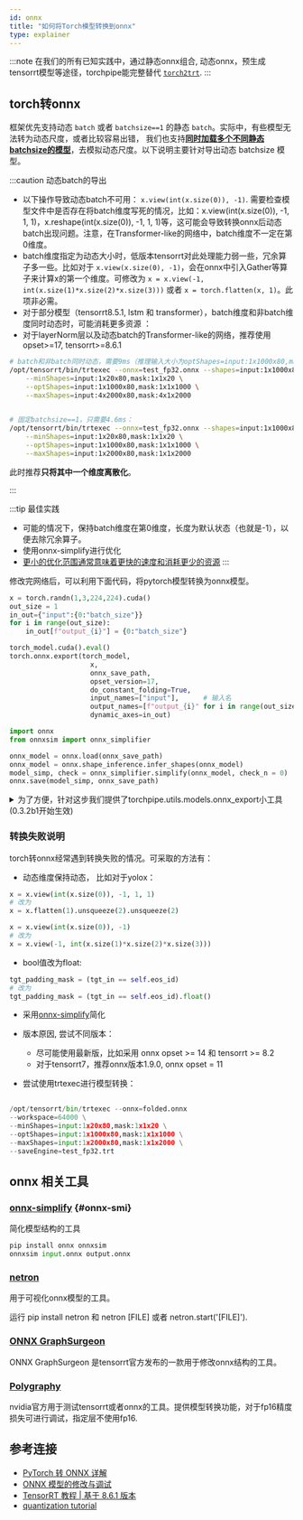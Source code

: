 ```yaml
---
id: onnx
title: "如何将Torch模型转换到onnx"
type: explainer
---
```



:::note
在我们的所有已知实践中，通过静态onnx组合, 动态onnx，预生成tensorrt模型等途径，torchpipe能完整替代 [`torch2trt`](https://github.com/NVIDIA-AI-IOT/torch2trt).
:::

## torch转onnx

框架优先支持动态 `batch` 或者 `batchsize==1` 的静态 `batch`。实际中，有些模型无法转为动态尺度，或者比较容易出错，
我们也支持[**同时加载多个不同静态batchsize的模型**](../Intra-node/schedule#single_node_combine)，去模拟动态尺度。以下说明主要针对导出动态 batchsize 模型。

:::caution 动态batch的导出
- 以下操作导致动态batch不可用： ``x.view(int(x.size(0)), -1)``. 需要检查模型文件中是否存在将batch维度写死的情况，比如：x.view(int(x.size(0)), -1, 1, 1)，x.reshape(int(x.size(0)), -1, 1, 1)等，这可能会导致转换onnx后动态batch出现问题。注意，在Transformer-like的网络中，batch维度不一定在第0维度。
- batch维度指定为动态大小时，低版本tensorrt对此处理能力弱一些，冗余算子多一些。比如对于 ``x.view(x.size(0), -1)``，会在onnx中引入Gather等算子来计算x的第一个维度。可修改为 ``x = x.view(-1, int(x.size(1)*x.size(2)*x.size(3)))`` 或者 ``x = torch.flatten(x, 1)``。此项非必需。
- 对于部分模型（tensorrt8.5.1, lstm 和 transformer），batch维度和非batch维度同时动态时，可能消耗更多资源 ：
- 对于layerNorm层以及动态batch的Transformer-like的网络，推荐使用opset>=17, tensorrt>=8.6.1

```bash
# batch和非batch同时动态，需要9ms（推理输入大小为optShapes=input:1x1000x80,mask:1x1x1000）:
/opt/tensorrt/bin/trtexec --onnx=test_fp32.onnx --shapes=input:1x1000x80,mask:1x1x1000 --workspace=64000 \
    --minShapes=input:1x20x80,mask:1x1x20 \
    --optShapes=input:1x1000x80,mask:1x1x1000 \
    --maxShapes=input:4x2000x80,mask:4x1x2000 
    

# 固定batchsize==1，只需要4.6ms：
/opt/tensorrt/bin/trtexec --onnx=test_fp32.onnx --shapes=input:1x1000x80,mask:1x1x1000 --workspace=64000 \
    --minShapes=input:1x20x80,mask:1x1x20 \
    --optShapes=input:1x1000x80,mask:1x1x1000 \
    --maxShapes=input:1x2000x80,mask:1x1x2000 
```
此时推荐**只将其中一个维度离散化**。

:::

:::tip 最佳实践
- 可能的情况下，保持batch维度在第0维度，长度为默认状态（也就是-1），以便去除冗余算子。
- 使用onnx-simplify进行优化
- [更小的优化范围通常意味着更快的速度和消耗更少的资源](https://github.com/NVIDIA/TensorRT/issues/1166#issuecomment-815551064)
:::


修改完网络后，可以利用下面代码，将pytorch模型转换为onnx模型。

```python
x = torch.randn(1,3,224,224).cuda()
out_size = 1
in_out={"input":{0:"batch_size"}}
for i in range(out_size):
    in_out[f"output_{i}"] = {0:"batch_size"}

torch_model.cuda().eval()
torch.onnx.export(torch_model,
                    x,
                    onnx_save_path,
                    opset_version=17,
                    do_constant_folding=True,	
                    input_names=["input"],		# 输入名
                    output_names=[f"output_{i}" for i in range(out_size)],	# 输出名
                    dynamic_axes=in_out)

import onnx
from onnxsim import onnx_simplifier

onnx_model = onnx.load(onnx_save_path)
onnx_model = onnx.shape_inference.infer_shapes(onnx_model)
model_simp, check = onnx_simplifier.simplify(onnx_model, check_n = 0)
onnx.save(model_simp, onnx_save_path)
```

<details><summary>为了方便，针对这步我们提供了torchpipe.utils.models.onnx_export小工具(0.3.2b1开始生效)</summary>

- 该工具可以实现将PyTorch模型转换为ONNX模型并保存到本地。
- 支持动态batch，并且自带onnx-simplify优化。

```python
def onnx_export(model: Union[torch.nn.Module, torch.jit.ScriptModule, torch.jit.ScriptFunction], onnx_path, input = None, opset = 17):
```
:::tip 参数
- **model** - PyTorch模型。
- **onnx_path** - ONNX模型保存路径。
- **input** - 模型输入，如果不设置默认为torch.randn(1,3,224,224)。
- **opset** ONNX的opset。

:::


<details><summary>示例代码</summary>

```python
import os, tempfile
from torchvision import models
import torch
import torchpipe

## export onnx
m = models.resnet50(weights=None).eval()
onnx_path = os.path.join(tempfile.gettempdir(), f"resnet50.onnx")
torchpipe.utils.models.onnx_export(m, onnx_path, torch.randn(1, 3, 224, 224), opset=17)
```
</details>
</details>

### 转换失败说明


torch转onnx经常遇到转换失败的情况。可采取的方法有：


- 动态维度保持动态，  比如对于yolox：

```python
x = x.view(int(x.size(0)), -1, 1, 1)
# 改为
x = x.flatten(1).unsqueeze(2).unsqueeze(2)

x = x.view(int(x.size(0)), -1)
# 改为
x = x.view(-1, int(x.size(1)*x.size(2)*x.size(3)))
```

- bool值改为float:

```python
tgt_padding_mask = (tgt_in == self.eos_id)
# 改为
tgt_padding_mask = (tgt_in == self.eos_id).float()
```

- 采用[onnx-simplify](#onnx-smi)简化
  

- 版本原因, 尝试不同版本：
    - 尽可能使用最新版，比如采用 onnx opset >= 14 和 tensorrt >= 8.2
    - 对于tensorrt7，推荐onnx版本1.9.0, onnx opset = 11
        
- 尝试使用trtexec进行模型转换：

```python
    
/opt/tensorrt/bin/trtexec --onnx=folded.onnx 
--workspace=64000 \
--minShapes=input:1x20x80,mask:1x1x20 \
--optShapes=input:1x1000x80,mask:1x1x1000 \
--maxShapes=input:1x2000x80,mask:1x1x2000 \
--saveEngine=test_fp32.trt
```

## onnx 相关工具

### [onnx-simplify](https://github.com/daquexian/onnx-simplifier) {#onnx-smi}
简化模型结构的工具
```python
pip install onnx onnxsim
onnxsim input.onnx output.onnx
```
### [netron](https://github.com/lutzroeder/netron)

用于可视化onnx模型的工具。

运行 pip install netron 和 netron [FILE] 或者 netron.start('[FILE]').

### [ONNX GraphSurgeon](https://github.com/NVIDIA/TensorRT/tree/master/tools/onnx-graphsurgeon)
 
ONNX GraphSurgeon 是tensorrt官方发布的一款用于修改onnx结构的工具。


### [Polygraphy](https://github.com/NVIDIA/TensorRT/tree/main/tools/Polygraphy)

nvidia官方用于测试tensorrt或者onnx的工具。提供模型转换功能，对于fp16精度损失可进行调试，指定层不使用fp16.


 ## 参考连接
- [PyTorch 转 ONNX 详解](https://zhuanlan.zhihu.com/p/498425043)
- [ONNX 模型的修改与调试](https://zhuanlan.zhihu.com/p/516920606)
- [TensorRT 教程 | 基于 8.6.1 版本](https://www.bilibili.com/video/BV1jj411Z7wG/?spm_id_from=333.999.0.0&vd_source=c31de98543aa977b5899e24bdd5d8f89)
- [quantization tutorial](https://github.com/NVIDIA/TensorRT/tree/release/8.6/quickstart/quantization_tutorial)
